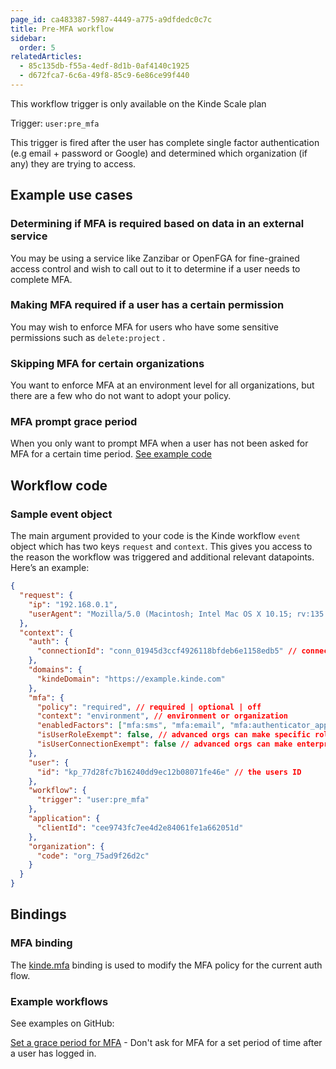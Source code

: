 ```yaml
---
page_id: ca483387-5987-4449-a775-a9dfdedc0c7c
title: Pre-MFA workflow
sidebar:
  order: 5
relatedArticles:
  - 85c135db-f55a-4edf-8d1b-0af4140c1925
  - d672fca7-6c6a-49f8-85c9-6e86ce99f440
---
```


<Aside type="upgrade">

This workflow trigger is only available on the Kinde Scale plan

</Aside>

Trigger: `user:pre_mfa`

This trigger is fired after the user has complete single factor authentication (e.g email + password or Google) and determined which organization (if any) they are trying to access.

## Example use cases

### Determining if MFA is required based on data in an external service

You may be using a service like Zanzibar or OpenFGA for fine-grained access control and wish to call out to it to determine if a user needs to complete MFA.

### Making MFA required if a user has a certain permission

You may wish to enforce MFA for users who have some sensitive permissions such as `delete:project` .

### Skipping MFA for certain organizations

You want to enforce MFA at an environment level for all organizations, but there are a few who do not want to adopt your policy.

### MFA prompt grace period

When you only want to prompt MFA when a user has not been asked for MFA for a certain time period. [See example code](https://github.com/kinde-starter-kits/workflow-examples/blob/main/preMFA/gracePeriodWorkflow.ts)

## Workflow code

### Sample event object

The main argument provided to your code is the Kinde workflow `event` object which has two keys `request` and `context`. This gives you access to the reason the workflow was triggered and additional relevant datapoints. Here’s an example:

```json
{
  "request": {
    "ip": "192.168.0.1",
    "userAgent": "Mozilla/5.0 (Macintosh; Intel Mac OS X 10.15; rv:135.0) Gecko/20100101 Firefox/135.0"
  },
  "context": {
    "auth": {
      "connectionId": "conn_01945d3ccf4926118bfdeb6e1158edb5" // connection ID the user auth'd with
    },
    "domains": {
      "kindeDomain": "https://example.kinde.com"
    },
    "mfa": {
      "policy": "required", // required | optional | off
      "context": "environment", // environment or organization
      "enabledFactors": ["mfa:sms", "mfa:email", "mfa:authenticator_app"], // factors you have enabled for this context
      "isUserRoleExempt": false, // advanced orgs can make specific roles exempt from MFA
      "isUserConnectionExempt": false // advanced orgs can make enterprise connections exempt from MFA
    },
    "user": {
      "id": "kp_77d28fc7b16240dd9ec12b08071fe46e" // the users ID
    },
    "workflow": {
      "trigger": "user:pre_mfa"
    },
    "application": {
      "clientId": "cee9743fc7ee4d2e84061fe1a662051d"
    },
    "organization": {
      "code": "org_75ad9f26d2c"
    }
  }
}
```

## Bindings

### MFA binding

The [kinde.mfa](/workflows/bindings/mfa-binding/) binding is used to modify the MFA policy for the current auth flow.

### Example workflows

See examples on GitHub:

[Set a grace period for MFA](https://github.com/kinde-starter-kits/workflow-examples/blob/main/preMFA/gracePeriodWorkflow.ts) - Don't ask for MFA for a set period of time after a user has logged in.
